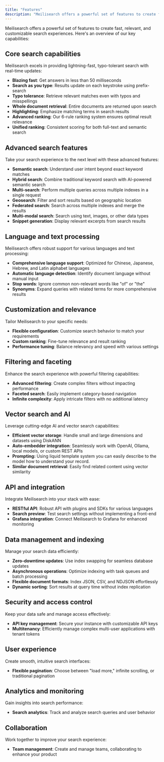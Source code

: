 ```yaml
---
title: "Features"
description: "Meilisearch offers a powerful set of features to create fast, relevant, and customizable search experiences."
---
```


Meilisearch offers a powerful set of features to create fast, relevant, and customizable search experiences. Here's an overview of our key capabilities:

## Core search capabilities

Meilisearch excels in providing lightning-fast, typo-tolerant search with real-time updates:

- **Blazing fast**: Get answers in less than 50 milliseconds
- **Search as you type**: Results update on each keystroke using prefix-search
- **Typo tolerance**: Retrieve relevant matches even with typos and misspellings
- **Whole document retrieval**: Entire documents are returned upon search
- **Highlighting**: Emphasize matching terms in search results
- **Advanced ranking**: Our 6-rule ranking system ensures optimal result relevance
- **Unified ranking**: Consistent scoring for both full-text and semantic search

## Advanced search features

Take your search experience to the next level with these advanced features:

- **Semantic search**: Understand user intent beyond exact keyword matches
- **Hybrid search**: Combine traditional keyword search with AI-powered semantic search
- **Multi-search**: Perform multiple queries across multiple indexes in a single request
- **Geosearch**: Filter and sort results based on geographic location
- **Federated search**: Search across multiple indexes and merge the results
- **Multi-modal search**: Search using text, images, or other data types
- **Snippet generation**: Display relevant excerpts from search results

## Language and text processing

Meilisearch offers robust support for various languages and text processing:

- **Comprehensive language support**: Optimized for Chinese, Japanese, Hebrew, and Latin alphabet languages
- **Automatic language detection**: Identify document language without manual input
- **Stop words**: Ignore common non-relevant words like "of" or "the"
- **Synonyms**: Expand queries with related terms for more comprehensive results

## Customization and relevance

Tailor Meilisearch to your specific needs:

- **Flexible configuration**: Customize search behavior to match your requirements
- **Custom ranking**: Fine-tune relevance and result ranking
- **Performance tuning**: Balance relevancy and speed with various settings

## Filtering and faceting

Enhance the search experience with powerful filtering capabilities:

- **Advanced filtering**: Create complex filters without impacting performance
- **Faceted search**: Easily implement category-based navigation
- **Infinite complexity**: Apply intricate filters with no additional latency

## Vector search and AI

Leverage cutting-edge AI and vector search capabilities:

- **Efficient vector storage**: Handle small and large dimensions and datasets using DiskANN
- **Auto-embedder integration**: Seamlessly work with OpenAI, Ollama, local models, or custom REST APIs
- **Prompting:** Using liquid template system you can easily describe to the model how to understand your record.
- **Similar document retrieval**: Easily find related content using vector similarity

## API and integration

Integrate Meilisearch into your stack with ease:

- **RESTful API**: Robust API with plugins and SDKs for various languages
- **Search preview**: Test search settings without implementing a front-end
- **Grafana integration**: Connect Meilisearch to Grafana for enhanced monitoring

## Data management and indexing

Manage your search data efficiently:

- **Zero-downtime updates**: Use index swapping for seamless database updates
- **Asynchronous operations**: Optimize indexing with task queues and batch processing
- **Flexible document formats**: Index JSON, CSV, and NDJSON effortlessly
- **Dynamic sorting**: Sort results at query time without index replication

## Security and access control

Keep your data safe and manage access effectively:

- **API key management**: Secure your instance with customizable API keys
- **Multitenancy**: Efficiently manage complex multi-user applications with tenant tokens

## User experience

Create smooth, intuitive search interfaces:

- **Flexible pagination**: Choose between "load more," infinite scrolling, or traditional pagination

## Analytics and monitoring

Gain insights into search performance:

- **Search analytics**: Track and analyze search queries and user behavior

## Collaboration

Work together to improve your search experience:

- **Team management**: Create and manage teams, collaborating to enhance your product
